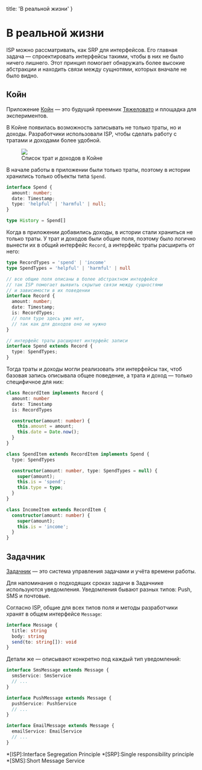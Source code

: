 
  title: 'В реальной жизни'
}


# В реальной жизни

ISP можно рассматривать, как SRP для интерфейсов. Его главная задача — спроектировать интерфейсы такими, чтобы в них не было ничего лишнего. Этот принцип помогает обнаружать более высокие абстракции и находить связи между сущнотями, которых вначале не было видно.

## Койн

Приложение [Койн](http://www.fuckgrechka.ru/c0in/) — это будущий преемник [Тяжеловато](http://fuckgrechka.ru/tzlvt/) и площадка для экспериментов.

В Койне появилась возможность записывать не только траты, но и доходы. Разработчики использовали ISP, чтобы сделать работу с тратами и доходами более удобной.

<Figure>
  <img src='/static/coin.png' />
  <figcaption>Список трат и доходов в Койне</figcaption>
</Figure>

В начале работы в приложении были только траты, поэтому в истории хранились только объекты типа `Spend`.

```ts
interface Spend {
  amount: number;
  date: Timestamp;
  type: 'helpful' | 'harmful' | null;
}

type History = Spend[]
```

Когда в приложении добавились доходы, в истории стали храниться не только траты. У трат и доходов были общие поля, поэтому было логично вынести их в общий интерфейс `Record`, а интерфейс траты расширить от него:

```ts
type RecordTypes = 'spend' | 'income'
type SpendTypes = 'helpful' | 'harmful' | null

// все общие поля описаны в более абстрактном интерфейсе
// так ISP помогает выявить скрытые связи между сущностями
// и зависимости в их поведении
interface Record {
  amount: number;
  date: Timestamp;
  is: RecordTypes;
  // поля type здесь уже нет,
  // так как для доходов оно не нужно
}

// интерфейс траты расширяет интерфейс записи
interface Spend extends Record {
  type: SpendTypes;
}
```

Тогда траты и доходы могли реализовать эти интерфейсы так, чтоб базовая запись описывала общее поведение, а трата и доход — только специфичное для них:

```ts
class RecordItem implements Record {
  amount: number
  date: Timestamp
  is: RecordTypes

  constructor(amount: number) {
    this.amount = amount;
    this.date = Date.now();
  }
}

class SpendItem extends RecordItem implements Spend {
  type: SpendTypes

  constructor(amount: number, type: SpendTypes = null) {
    super(amount);
    this.is = 'spend';
    this.type = type;
  }
}

class IncomeItem extends RecordItem {
  constructor(amount: number) {
    super(amount);
    this.is = 'income';
  }
}
```

## Задачник

[Задачник](https://bespoyasov.ru/projects/taskman/) — это система управления задачами и учёта времени работы.

Для напоминания о подходящих сроках задачи в Задачнике используются уведомления. Уведомления бывают разных типов: Push, SMS и почтовые.

Согласно ISP, общие для всех типов поля и методы разработчики хранят в общем интерфейсе `Message`:

```ts
interface Message {
  title: string
  body: string
  send(to: string[]): void
}
```

Детали же — описывают конкретно под каждый тип уведомлений:

```ts
interface SmsMessage extends Message {
  smsService: SmsService
  // ...
}

interface PushMessage extends Message {
  pushService: PushService
  // ...
}

interface EmailMessage extends Message {
  emailService: EmailService
  // ...
}
```

*[ISP]:Interface Segregation Principle
*[SRP]:Single responsibility principle
*[SMS]:Short Message Service
